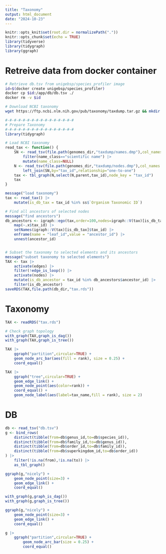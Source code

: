 ```yaml
---
title: "Taxonomy"
output: html_document
date: "2024-10-23"
---
```


```r
knitr::opts_knit$set(root.dir = normalizePath("."))
knitr::opts_chunk$set(echo = TRUE)
library(tidyverse)
library(tidygraph)
library(ggraph)
```


# Retreive data from docker container
```bash
# Retrieve db.tsv from unigebsp/species_profiler image
id=$(docker create unigebsp/species_profiler)
docker cp $id:/app/db/db.tsv ./
docker rm -v $id

# Download NCBI taxonomy
wget https://ftp.ncbi.nlm.nih.gov/pub/taxonomy/taxdump.tar.gz && mkdir -p taxdump && tar -C taxdump -zxf taxdump.tar.gz
```



```r
#-#-#-#-#-#-#-#-#-#-#-#-#-#-#-#
# Prepare Taxonomy
#-#-#-#-#-#-#-#-#-#-#-#-#-#-#-#
library(tidygraph)

# Load NCBI taxonomy
read_tax <- function() {
	SN <- read_tsv(file.path(genomes_dir,"taxdump/names.dmp"),col_names = c("tax_id","tax_name","name_class"),col_types="c_c___c_") |> 
		filter(name_class=="scientific name") |>
		mutate(name_class=NULL)
	N <- read_tsv(file.path(genomes_dir,"taxdump/nodes.dmp"),col_names = c("tax_id","parent","rank"),col_types="c_c_c_____________________") |>
		left_join(SN,by="tax_id",relationship="one-to-one")
	tax <- tbl_graph(N,select(N,parent,tax_id),node_key = "tax_id")
	tax
}

message("load taxonomy")
tax <- read_tax() |>
	mutate(is_db_tax = tax_id %in% ss$`Organism Taxonomic ID`) 

# Find all ancestors of selected nodes
message("find ancestors")
db_ancestors <- igraph::ego(tax,order=100,nodes=igraph::V(tax)[is_db_tax],mode="in") |> 
	map(~.x$tax_id) |>
	setNames(igraph::V(tax)[is_db_tax]$tax_id) |>
	enframe(name = "leaf_id",value = "ancestor_id") |>
	unnest(ancestor_id)


# Subset the taxonomy to selected elements and its ancestors
message("subset taxonomy to selected elements")
TAX <- tax |>
	activate(edges) |>
	filter(!edge_is_loop()) |>
	activate(nodes) |>
	mutate(is_db_ancestor = tax_id %in% db_ancestors$ancestor_id) |>
	filter(is_db_ancestor)
saveRDS(TAX,file.path(db_dir,"tax.rds"))

```



# Taxonomy
```r
TAX <- readRDS("tax.rds")

# Check graph topology
with_graph(TAX,graph_is_dag())
with_graph(TAX,graph_is_tree())

TAX |>
	ggraph("partition",circular=TRUE) +
	geom_node_arc_bar(aes(fill = rank), size = 0.25) +
	coord_equal()

TAX |>
	ggraph("tree",circular=TRUE) +
	geom_edge_link() +
	geom_node_point(aes(color=rank)) +
	coord_equal() +
	geom_node_label(aes(label=tax_name,fill = rank), size = 2)
```




# DB
```r
db <- read_tsv("db.tsv") 
g <- bind_rows(
	distinct(tibble(from=db$genus_id,to=db$species_id)),
	distinct(tibble(from=db$family_id,to=db$genus_id)),
	distinct(tibble(from=db$order_id,to=db$family_id)),
	distinct(tibble(from=db$superkingdom_id,to=db$order_id))
) |>
	filter(!is.na(from),!is.na(to)) |>
	as_tbl_graph()
```


```r
ggraph(g,"nicely") + 
	geom_node_point(size=3) + 
	geom_edge_link() + 
	coord_equal()

with_graph(g,graph_is_dag())
with_graph(g,graph_is_tree())

ggraph(g,"nicely") + 
	geom_node_point(size=3) + 
	geom_edge_link() + 
	coord_equal()

g |>
	ggraph("partition",circular=TRUE) + 
		geom_node_arc_bar(size = 0.25) +
		coord_equal()
```






